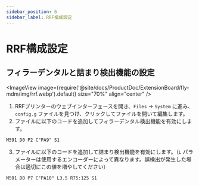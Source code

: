 ```yaml
---
sidebar_position: 6
sidebar_label: RRF構成設定
---
```


# RRF構成設定

## フィラーデンタルと詰まり検出機能の設定

<ImageView image={require('@site/docs/ProductDoc/ExtensionBoard/fly-mdm/img/rrf.webp').default} size="70%" align="center" />

1. RRFプリンターのウェブインターフェースを開き、`Files` → `System` に進み、`config.g` ファイルを見つけ、クリックしてファイルを開いて編集します。
2. ファイルに以下のコードを追加してフィラーデンタル検出機能を有効にします。

```gcode
M591 D0 P2 C"PA9" S1
```

3. ファイルに以下のコードを追加して詰まり検出機能を有効にします。（`L` パラメーターは使用するエンコーダーによって異なります。誤検出が発生した場合は適切にこの値を増やしてください）

```gcode
M591 D0 P7 C"PA10" L3.5 R75:125 S1
```
